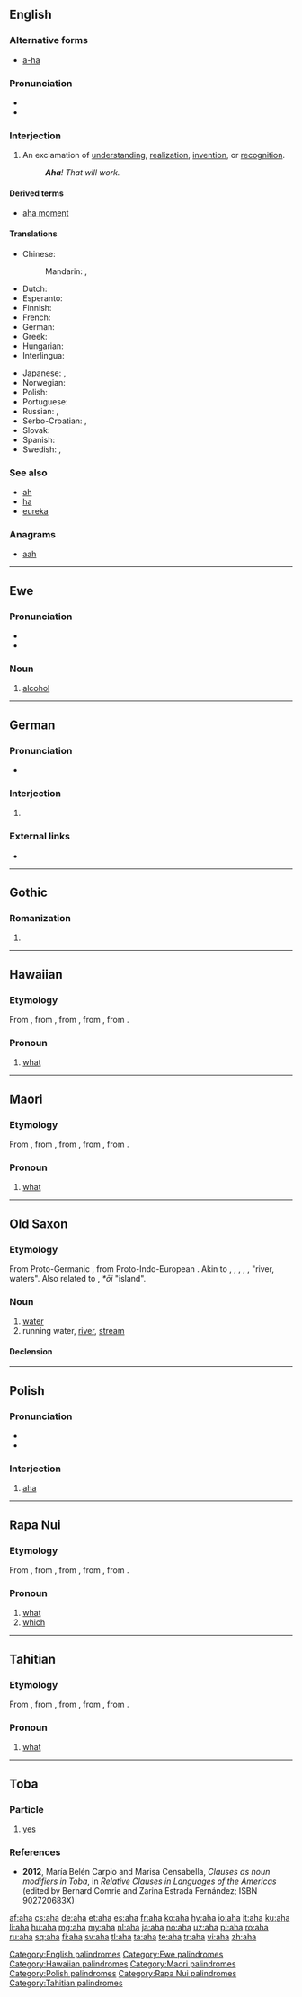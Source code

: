 {{also|AHA|ãhʻã|āhʻā}}
==English==

===Alternative forms===
* [[a-ha]]

===Pronunciation===
* {{audio|en-us-aha.ogg|Audio (US)|lang=en}}
* {{rhymes|ɑː|lang=en}}

===Interjection===
{{en-interj}}

# An exclamation of [[understanding]], [[realization]], [[invention]], or [[recognition]].
#: '''''Aha'''! That will work.''

====Derived terms====
* [[aha moment]]

====Translations====
{{trans-top|exclamation of understanding, realization, invention, or recognition}}
* Chinese:
*: Mandarin: {{t+|cmn|嗯|tr=ǹg|sc=Hani}}, {{t+|cmn|啊|tr=à|sc=Hani}}
* Dutch: {{t+|nl|aha}}
* Esperanto: {{t|eo|aha}}
* Finnish: {{t+|fi|ahaa}}
* French: {{t+|fr|aha}}
* German: {{t+|de|aha}}
* Greek: {{t|el|αχά|tr=achá|sc=Grek}}
* Hungarian: {{t+|hu|aha}}
* Interlingua: {{t|ia|aha}}
{{trans-mid}}
* Japanese: {{t+|ja|ああ|tr=ā|sc=Jpan}}, {{t+|ja|なるほど|tr=naruhodo|sc=Jpan}}
* Norwegian: {{t+|no|aha}}
* Polish: {{t+|pl|aha}}
* Portuguese: {{t|pt|ahá}}
* Russian: {{t+|ru|ага|tr=ahá}}, {{t+|ru|а|tr=a|sc=Cyrl}}
* Serbo-Croatian: {{t|sh|aha}}, {{t|sh|аха}}
* Slovak: {{t|sk|aha}}
* Spanish: {{t+|es|ajá}}
* Swedish: {{t+|sv|aha}}, {{t+|sv|jaha}}
{{trans-bottom}}

===See also===
* [[ah]]
* [[ha]]
* [[eureka]]

===Anagrams===
* [[aah#English|aah]]

[[Category:English palindromes]]

----

==Ewe==

===Pronunciation===
* {{IPA|lang=ee|/æhæ/}}
* {{audio|ee-aha.ogg|Audio|lang=ee}}

===Noun===
{{head|ee|noun|plural|ahawo}}

# [[alcohol]]

[[Category:Ewe palindromes]]

----

==German==

===Pronunciation===
* {{IPA|/ʔaˈha/|lang=de}}

===Interjection===
{{head|de|interjection}}

# {{l/en|aha}}

===External links===
* {{R:Duden}}

----

==Gothic==

===Romanization===
{{got-rom}}

# {{got-romanization of|𐌰𐌷𐌰}}

----

==Hawaiian==

===Etymology===
From {{etyl|poz-pnp-pro|haw}} {{m|poz-pnp-pro|*afa}}, from {{etyl|poz-oce-pro|haw}} {{m|poz-oce-pro|*apa}}, from {{etyl|pqe-pro|haw}} {{m|pqe-pro|*apa}}, from {{etyl|poz-cet-pro|haw}} {{m|poz-cet-pro|*apa}}, from {{etyl|poz-pro|haw}} {{m|poz-pro|*apa}}.

===Pronoun===
{{head|haw|pronoun}}

# [[what]] {{gloss|interrogative pronoun}}

[[Category:Hawaiian palindromes]]

----

==Maori==

===Etymology===
From {{etyl|poz-pnp-pro|mi}} {{m|poz-pnp-pro|*afa}}, from {{etyl|poz-oce-pro|mi}} {{m|poz-oce-pro|*apa}}, from {{etyl|pqe-pro|mi}} {{m|pqe-pro|*apa}}, from {{etyl|poz-cet-pro|mi}} {{m|poz-cet-pro|*apa}}, from {{etyl|poz-pro|mi}} {{m|poz-pro|*apa}}.

===Pronoun===
{{mi-pron}}

# [[what]] {{gloss|interrogative pronoun}}

[[Category:Maori palindromes]]

----

==Old Saxon==

===Etymology===
From Proto-Germanic {{m|gem-pro|*ahwō||waters, river}}, from Proto-Indo-European {{m|ine-pro|*h₂ekʷeh₂||water}}. Akin to {{etyl|ofs|-}} {{term|ā|lang=ofs}}, {{term|ē|lang=ofs}}, {{etyl|ang|-}} {{m|ang|ēa}}, {{etyl|goh|-}} {{term|aha|lang=goh}}, {{term|awa|lang=goh}}, {{etyl|got|-}} {{term|𐌰𐍈𐌰|tr=ahwa|lang=got}} "river, waters". Also related to {{etyl|is|-}} {{term|á|lang=is}}, {{etyl|osx|-}} ''*ōi'' "island".

===Noun===
{{osx-noun|g=f}}

# [[water]]
# running water, [[river]], [[stream]]

====Declension====
{{osx-decl-noun-a-f|ah}}

----

==Polish==

===Pronunciation===
* {{IPA|[ʔaˈxa]|lang=pl}}
* {{audio|Pl-aha.ogg|audio|lang=pl}}

===Interjection===
{{head|pl|interjection}}

# [[#English|aha]]

[[Category:Polish palindromes]]

----

==Rapa Nui==

===Etymology===
From {{etyl|poz-pnp-pro|rap}} {{m|poz-pnp-pro|*afa}}, from {{etyl|poz-oce-pro|rap}} {{m|poz-oce-pro|*apa}}, from {{etyl|pqe-pro|rap}} {{m|pqe-pro|*apa}}, from {{etyl|poz-cet-pro|rap}} {{m|poz-cet-pro|*apa}}, from {{etyl|poz-pro|rap}} {{m|poz-pro|*apa}}.

===Pronoun===
{{head|rap|pronoun}}

# [[what]] {{gloss|interrogative pronoun}}
# [[which]]

[[Category:Rapa Nui palindromes]]

----

==Tahitian==

===Etymology===
From {{etyl|poz-pnp-pro|ty}} {{m|poz-pnp-pro|*afa}}, from {{etyl|poz-oce-pro|ty}} {{m|poz-oce-pro|*apa}}, from {{etyl|pqe-pro|ty}} {{m|pqe-pro|*apa}}, from {{etyl|poz-cet-pro|ty}} {{m|poz-cet-pro|*apa}}, from {{etyl|poz-pro|ty}} {{m|poz-pro|*apa}}.

===Pronoun===
{{head|rap|pronoun}}

# [[what]] {{gloss|interrogative pronoun}}

[[Category:Tahitian palindromes]]

----

==Toba==

===Particle===
{{head|tob|particle}}

# [[yes]]

===References===
* '''2012''', María Belén Carpio and Marisa Censabella, ''Clauses as noun modifiers in Toba'', in ''Relative Clauses in Languages of the Americas'' (edited by Bernard Comrie and ‎Zarina Estrada Fernández; ISBN 902720683X)

[[af:aha]]
[[cs:aha]]
[[de:aha]]
[[et:aha]]
[[es:aha]]
[[fr:aha]]
[[ko:aha]]
[[hy:aha]]
[[io:aha]]
[[it:aha]]
[[ku:aha]]
[[li:aha]]
[[hu:aha]]
[[mg:aha]]
[[my:aha]]
[[nl:aha]]
[[ja:aha]]
[[no:aha]]
[[uz:aha]]
[[pl:aha]]
[[ro:aha]]
[[ru:aha]]
[[sq:aha]]
[[fi:aha]]
[[sv:aha]]
[[tl:aha]]
[[ta:aha]]
[[te:aha]]
[[tr:aha]]
[[vi:aha]]
[[zh:aha]]